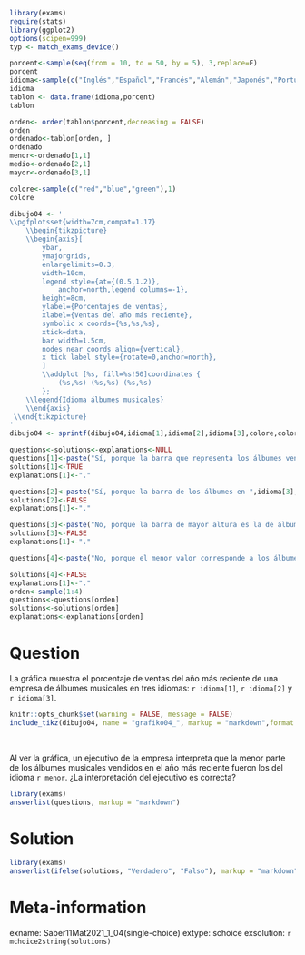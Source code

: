 ```r
library(exams)
require(stats)
library(ggplot2)
options(scipen=999)
typ <- match_exams_device()

porcent<-sample(seq(from = 10, to = 50, by = 5), 3,replace=F)
porcent
idioma<-sample(c("Inglés","Español","Francés","Alemán","Japonés","Portugués","Italiano"),3,replace=F)
idioma
tablon <- data.frame(idioma,porcent)
tablon

orden<- order(tablon$porcent,decreasing = FALSE)
orden
ordenado<-tablon[orden, ]
ordenado
menor<-ordenado[1,1]
medio<-ordenado[2,1]
mayor<-ordenado[3,1]

colore<-sample(c("red","blue","green"),1)
colore

dibujo04 <- '
\\pgfplotsset{width=7cm,compat=1.17}
	\\begin{tikzpicture}
 	\\begin{axis}[
 		ybar,
 		ymajorgrids,
 		enlargelimits=0.3,
 		width=10cm,
 		legend style={at={(0.5,1.2)},
 			anchor=north,legend columns=-1},
 		height=8cm,
 		ylabel={Porcentajes de ventas},
 		xlabel={Ventas del año más reciente},
 		symbolic x coords={%s,%s,%s},
 		xtick=data,
 		bar width=1.5cm,
 		nodes near coords align={vertical},
 		x tick label style={rotate=0,anchor=north},
 		]
 		\\addplot [%s, fill=%s!50]coordinates {
 			(%s,%s) (%s,%s) (%s,%s)
 		};
 	\\legend{Idioma álbumes musicales}
 	\\end{axis}
 \\end{tikzpicture}
'
dibujo04 <- sprintf(dibujo04,idioma[1],idioma[2],idioma[3],colore,colore,idioma[1],porcent[1],idioma[2],porcent[2],idioma[3],porcent[3])

questions<-solutions<-explanations<-NULL
questions[1]<-paste("Sí, porque la barra que representa los álbumes vendidos en ",menor, " es la de menor altura.")
solutions[1]<-TRUE
explanations[1]<-"."

questions[2]<-paste("Sí, porque la barra de los álbumes en ",idioma[3]," está al extremo derecho de la gráfica.")
solutions[2]<-FALSE
explanations[1]<-"."

questions[3]<-paste("No, porque la barra de mayor altura es la de álbumes en ", mayor," y, los otros dos álbumes tienen ventas menores.")
solutions[3]<-FALSE
explanations[1]<-"."

questions[4]<-paste("No, porque el menor valor corresponde a los álbumes en ",medio," que están a la izquierda, en el eje horizontal.")

solutions[4]<-FALSE
explanations[1]<-"."
orden<-sample(1:4)
questions<-questions[orden]
solutions<-solutions[orden]
explanations<-explanations[orden]
```

Question
========

La gráfica muestra el porcentaje de ventas del año más reciente de una empresa de álbumes musicales en tres idiomas: `r idioma[1]`, `r idioma[2]` y `r idioma[3]`.
\

```r
knitr::opts_chunk$set(warning = FALSE, message = FALSE) 
include_tikz(dibujo04, name = "grafiko04_", markup = "markdown",format = typ, library = c("3d", "babel"), packages=c("pgfplots","tikz","xcolor"),width = "7cm")
```
\

Al ver la gráfica, un ejecutivo de la empresa interpreta que la menor parte de los álbumes musicales vendidos en el año más reciente fueron los del idioma `r menor`. ¿La interpretación del ejecutivo es correcta?
\

```r
library(exams)
answerlist(questions, markup = "markdown")
```

Solution
========
```r
library(exams)
answerlist(ifelse(solutions, "Verdadero", "Falso"), markup = "markdown")
```

Meta-information
================
exname: Saber11Mat2021_1_04(single-choice)
extype: schoice
exsolution: `r mchoice2string(solutions)`